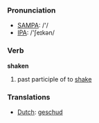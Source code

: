 === Pronunciation ===
*[[w:SAMPA|SAMPA]]: /'/
*[[w:IPA|IPA]]: /'ʃeɪkən/

=== Verb ===

'''shaken'''

# past participle of to [[shake]]

=== Translations ===
*[[Dutch]]: [[geschud]]